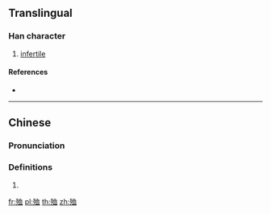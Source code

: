 ==Translingual==

===Han character===
{{Han char|rn=78|rad=歹|as=06|sn=10|four=|canj=MNHBT|ids=⿰歹血}}

# [[infertile]]

====References====
* {{Han ref|kx=0580.120|dkj=16438|dj=0972.240|hdz=21386.020|uh=6B88|ud=27528|bh=D1FC|bd=53756}}

----

==Chinese==
{{zh-forms}}

===Pronunciation===
{{zh-pron
|m=xù
|c=gwik1
|mc=y
|oc=y
|ma=
|cat=a
}}

===Definitions===
# {{rfdef|lang=zh}}

[[fr:殈]]
[[pl:殈]]
[[th:殈]]
[[zh:殈]]